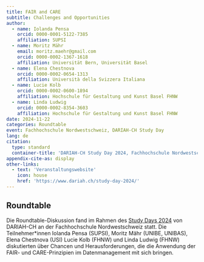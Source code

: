 ```yaml
---
title: FAIR and CARE
subtitle: Challenges and Opportunities
author:
  - name: Iolanda Pensa
    orcid: 0000-0001-5122-7385
    affiliation: SUPSI
  - name: Moritz Mähr
    email: moritz.maehr@gmail.com
    orcid: 0000-0002-1367-1618
    affiliation: Universität Bern, Universität Basel
  - name: Elena Chestnova
    orcid: 0000-0002-0654-1313
    affiliation: Università della Svizzera Italiana
  - name: Lucie Kolb
    orcid: 0000-0002-0600-1894
    affiliation: Hochschule für Gestaltung und Kunst Basel FHNW
  - name: Linda Ludwig
    orcid: 0000-0002-8354-3603
    affiliation: Hochschule für Gestaltung und Kunst Basel FHNW
date: 2024-11-22
categories: Roundtable
event: Fachhochschule Nordwestschweiz, DARIAH-CH Study Day
lang: de
citation:
  type: standard
  container-title: 'DARIAH-CH Study Day 2024, Fachhochschule Nordwestschweiz'
appendix-cite-as: display
other-links:
  - text: 'Veranstaltungswebsite'
    icon: house
    href: 'https://www.dariah.ch/study-day-2024/'
---
```


## Roundtable

Die Roundtable-Diskussion fand im Rahmen des [Study Days 2024](https://www.dariah.ch/study-day-2024/) von DARIAH-CH an der Fachhochschule Nordwestschweiz statt. Die Teilnehmer\*innen Iolanda Pensa (SUPSI), Moritz Mähr (UNIBE, UNIBAS), Elena Chestnova (USI) Lucie Kolb (FHNW) und Linda Ludwig (FHNW) diskutierten über Chancen und Herausforderungen, die die Anwendung der FAIR- und CARE-Prinzipien im Datenmanagement mit sich bringen.